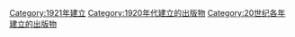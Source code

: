 {{Cat topic in year| topic=建立的出版物| year=1921}}

[[Category:1921年建立|Category:1921年建立]]
[[Category:1920年代建立的出版物|Category:1920年代建立的出版物]]
[[Category:20世纪各年建立的出版物|Category:20世纪各年建立的出版物]]